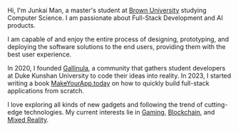Hi, I'm Junkai Man,
a master's student at [Brown University](https://brown.edu) studying Computer Science. I am passionate about Full-Stack Development and AI products.

I am capable of and enjoy the entire process of designing, prototyping, and deploying the software solutions to the end users, providing them with the best user experience.

In 2020, I founded [Gallinula](https://gallinula.com), a community that gathers student developers at Duke Kunshan University to code their ideas into reality. In 2023, I started writing a book [MakeYourApp.today](https://MakeYourApp.today) on how to quickly build full-stack applications from scratch.

I love exploring all kinds of new gadgets and following the trend of cutting-edge technologies.
My current interests lie in [Gaming](/blogs/gaming), [Blockchain](/blogs/blockchain), and [Mixed Reality](/blogs/mixed_reality).